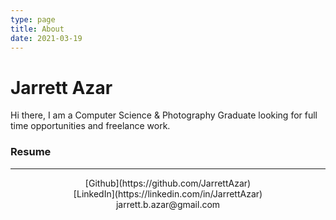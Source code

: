 ```yaml
---
type: page
title: About
date: 2021-03-19
---
```


# Jarrett Azar

<div>
  <body>Hi there, I am a Computer Science & Photography Graduate looking for full time opportunities and freelance work.</body>
  
  <h3>Resume</h3>
</div>

---

<div>
  <center>
  [Github](https://github.com/JarrettAzar)
  <br />
  [LinkedIn](https://linkedin.com/in/JarrettAzar)
  <br />
  jarrett.b.azar@gmail.com
  </center>
</div>
